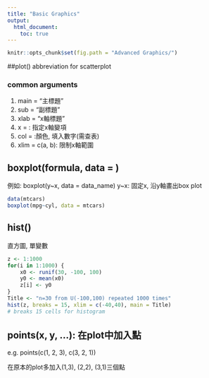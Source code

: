 ```yaml
---
title: "Basic Graphics"
output:
  html_document:
    toc: true
---
```

```r
knitr::opts_chunk$set(fig.path = "Advanced Graphics/")
```
##plot()
abbreviation for scatterplot
    
### common arguments
1. main = "主標題"
2. sub = "副標題"
3. xlab = "x軸標題"
4. x = : 指定x軸變項
5. col = :顏色, 填入數字(需查表)
6. xlim = c(a, b): 限制x軸範圍
        
## boxplot(formula, data = )
例如: boxplot(y~x, data = data_name)
y~x: 固定x, 沿y軸畫出box plot
```r
data(mtcars)
boxplot(mpg~cyl, data = mtcars)
```

## hist()
直方圖, 單變數
```r
z <- 1:1000
for(i in 1:1000) {
    x0 <- runif(30, -100, 100)
    y0 <- mean(x0)
    z[i] <- y0
}
Title <- "n=30 from U(-100,100) repeated 1000 times" 
hist(z, breaks = 15, xlim = c(-40,40), main = Title)
# breaks 15 cells for histogram
```

## points(x, y, ...): 在plot中加入點
e.g. points(c(1, 2, 3), c(3, 2, 1))

在原本的plot多加入(1,3), (2,2), (3,1)三個點
